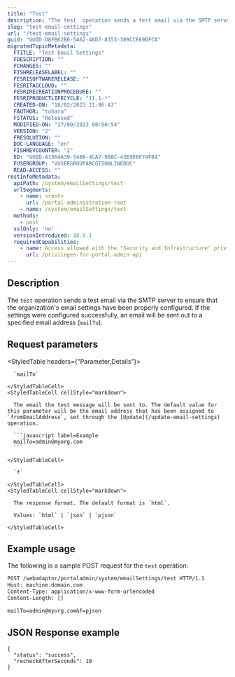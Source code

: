 ```yaml
---
title: "Test"
description: "The test  operation sends a test email via the SMTP server to ensure that the organization's email settings have been properly configured."
slug: "test-email-settings"
url: "/test-email-settings"
guid: "GUID-D8FB62B6-5A62-46D7-8353-309CCE69DFCA"
migratedTopicMetadata:
  FTITLE: "Test Email Settings"
  FDESCRIPTION: ""
  FCHANGES: ""
  FISHRELEASELABEL: ""
  FESRISOFTWARERELEASE: ""
  FESRITAGCLOUD: ""
  FESRIRECREATIONPROCEDURE: ""
  FESRIPRODUCTLIFECYCLE: "11.1-*"
  CREATED-ON: "18/02/2023 21:06:43"
  FAUTHOR: "tohara"
  FSTATUS: "Released"
  MODIFIED-ON: "27/09/2023 08:50:54"
  VERSION: "2"
  FRESOLUTION: ""
  DOC-LANGUAGE: "en"
  FISHREVCOUNTER: "2"
  ED: "GUID-A1564A39-5488-4CA7-988C-43E9E8F74F04"
  FUSERGROUP: "VUSERGROUPARCGISONLINEDOC"
  READ-ACCESS: ""
restInfoMetadata:
  apiPath: /system/emailSettings/test
  urlSegments:
    - name: <root>
      url: /portal-administration-root
    - name: /system/emailSettings/test
  methods:
    - post
  sslOnly: 'no'
  versionIntroduced: 10.8.1
  requiredCapabilities:
    - name: Access allowed with the "Security and Infrastructure" privilege
      url: /privileges-for-portal-admin-api
---
```


## Description

The `test` operation sends a test email via the SMTP server to ensure that the organization's email settings have been properly configured. If the settings were configured successfully, an email will be sent out to a specified email address (`mailTo`).

##  Request parameters

<StyledTable headers={"Parameter,Details"}>
  <StyledTableRow>
    <StyledTableCell cellStyle="markdown">

      `mailTo` 

    </StyledTableCell>
    <StyledTableCell cellStyle="markdown">

      The email the test message will be sent to. The default value for this parameter will be the email address that has been assigned to `fromEmailAddress`, set through the [Update](/update-email-settings) operation.

      ```javascript label=Example
      mailTo=admin@myorg.com
      ```

    </StyledTableCell>
  </StyledTableRow>
  <StyledTableRow>
    <StyledTableCell cellStyle="markdown">

      `f` 

    </StyledTableCell>
    <StyledTableCell cellStyle="markdown">

      The response format. The default format is `html`.

      Values: `html` | `json` | `pjson`

    </StyledTableCell>
  </StyledTableRow>
</StyledTable>

## Example usage

The following is a sample POST request for the `test` operation:

```markdown
POST /webadaptor/portaladmin/system/emailSettings/test HTTP/1.1
Host: machine.domain.com
Content-Type: application/x-www-form-urlencoded
Content-Length: []

mailTo=admin@myorg.com&f=pjson

```

## JSON Response example

```other
{
  "status": "success",
  "recheckAfterSeconds": 10
}
```